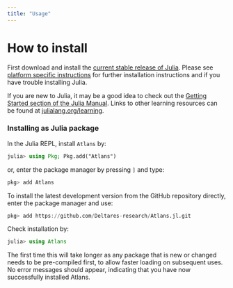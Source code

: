 ```yaml
---
title: "Usage"
---
```


# How to install

First download and install the [current stable release of Julia](https://julialang.org/downloads/#current_stable_release). Please see [platform specific instructions](https://julialang.org/downloads/platform/) for further installation instructions and if you have trouble installing Julia.

If you are new to Julia, it may be a good idea to check out the [Getting Started section of the Julia Manual](https://docs.julialang.org/en/v1/manual/getting-started/). Links to other learning resources can be found at [julialang.org/learning](https://julialang.org/learning/).

### Installing as Julia package

In the Julia REPL, install `Atlans` by:

```julia
julia> using Pkg; Pkg.add("Atlans")
```

or, enter the package manager by pressing `]` and type:

```julia
pkg> add Atlans
```

To install the latest development version from the GitHub repository directly, enter the package manager and use:

```julia
pkg> add https://github.com/Deltares-research/Atlans.jl.git
```

Check installation by:

```julia
julia> using Atlans
```

The first time this will take longer as any package that is new or changed needs to be pre-compiled first, to allow faster loading on subsequent uses. No error messages should appear, indicating that you have now successfully installed Atlans.
